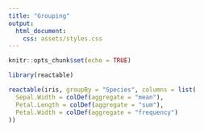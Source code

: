 ```yaml
---
title: "Grouping"
output:
  html_document:
    css: assets/styles.css
---
```


```r
knitr::opts_chunk$set(echo = TRUE)
```

```r
library(reactable)

reactable(iris, groupBy = "Species", columns = list(
  Sepal.Width = colDef(aggregate = "mean"),
  Petal.Length = colDef(aggregate = "sum"),
  Petal.Width = colDef(aggregate = "frequency")
))
```
